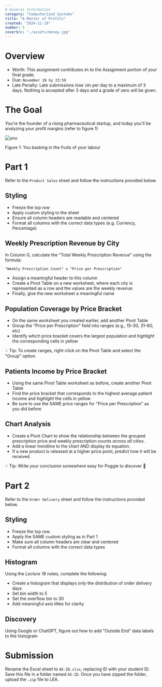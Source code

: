 ```yaml
---
# General Information
category: "Computerized Systems"
title: "A Matter of Profits"
created: "2024-11-19"
number: 5
coverSrc: "./assets/money.jpg"
---
```


# Overview

- Worth: This assignment contributes `8%` to the Assignment portion of your final grade.
- Due: `November 28 by 23:59`
- Late Penalty: Late submissions lose `10%` per day to a maximum of 3 days. Nothing is accepted after 3 days and a grade of zero will be given.

# The Goal

You’re the founder of a rising pharmaceutical startup, and today you'll be analyzing your profit margins (refer to figure 1)

![you](./assets/money.jpg)

Figure 1: You basking in the fruits of your labour

# Part 1

Refer to the `Product Sales` sheet and follow the instructions provided below.

## Styling

- Freeze the top row
- Apply custom styling to the sheet
- Ensure all column headers are readable and centered
- Format all columns with the correct data types (e.g. Currency, Percentage)

## Weekly Prescription Revenue by City

In Column G, calculate the "Total Weekly Prescription Revenue" using the formula:

```text
"Weekly Prescription Count" x "Price per Prescription"
```

- Assign a meaningful header to this column
- Create a Pivot Table on a new worksheet, where each city is represented as a row and the values are the weekly revenue
- Finally, give the new worksheet a meaningful name

## Population Coverage by Price Bracket

- On the same worksheet you created earlier, add another Pivot Table
- Group the "Price per Prescription" field into ranges (e.g., $15–$30, $31–$60, etc)
- Identify which price bracket covers the largest population and _highlight_ the corresponding cells in yellow

💡 Tip: To create ranges, right-click on the Pivot Table and select the "Group" option.

## Patients Income by Price Bracket

- Using the same Pivot Table worksheet as before, create another Pivot Table
- Find the price bracket that corresponds to the highest average patient income and _highlight_ the cells in yellow
- Be sure to use the SAME price ranges for "Price per Prescription" as you did before

## Chart Analysis

- Create a Pivot Chart to show the relationship between the grouped prescription price and weekly prescription counts _across all cities_.
- Add a linear trendline to the chart AND display its equation.
- If a new product is released at a higher price point, predict how it will be received.

💡 Tip: Write your conclusion somewhere easy for Poggie to discover 👀

# Part 2

Refer to the `Order Delivery` sheet and follow the instructions provided below.

## Styling

- Freeze the top row.
- Apply the SAME custom styling as in Part 1
- Make sure all column headers are clear and centered
- Format all columns with the correct data types

## Histogram

Using the _Lecture 18_ notes, complete the following:

- Create a histogram that displays _only_ the distribution of order delivery days
- Set bin width to 5
- Set the overflow bin to 30
- Add meaningful axis titles for clarity

## Discovery

Using Google or ChatGPT, figure out how to add "Outside End" data labels to the histogram

# Submission

Rename the Excel sheet to `A5-ID.xlsx`, replacing ID with your student ID. Save this file in a folder named `A5-ID`. Once you have zipped the folder, upload the `.zip` file to LEA.
